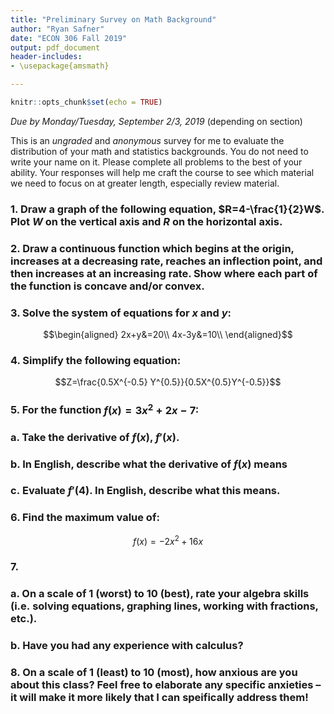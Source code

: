 ```yaml
---
title: "Preliminary Survey on Math Background"
author: "Ryan Safner"
date: "ECON 306 Fall 2019"
output: pdf_document
header-includes:
- \usepackage{amsmath}

---
```


```r
knitr::opts_chunk$set(echo = TRUE)
```

*Due by Monday/Tuesday, September 2/3, 2019* (depending on section)

This is an *ungraded* and *anonymous* survey for me to evaluate the distribution of your math and statistics backgrounds. You do not need to write your name on it. Please complete all problems to the best of your ability. Your responses will help me craft the course to see which material we need to focus on at greater length, especially review material.

### 1. Draw a graph of the following equation, $R=4-\frac{1}{2}W$. Plot $W$ on the vertical axis and $R$ on the horizontal axis.

\clearpage

### 2. Draw a continuous function which begins at the origin, increases at a decreasing rate, reaches an inflection point, and then increases at an increasing rate. Show where each part of the function is concave and/or convex.

\clearpage

### 3. Solve the system of equations for $x$ and $y$: 

$$\begin{aligned}
2x+y&=20\\
4x-3y&=10\\
\end{aligned}$$

\clearpage

### 4. Simplify the following equation: 

$$Z=\frac{0.5X^{-0.5} Y^{0.5}}{0.5X^{0.5}Y^{-0.5}}$$

\clearpage

### 5. For the function $f(x) = 3x^2+2x-7$: 

### a. Take the derivative of $f(x)$, $f'(x)$. 
### b. In English, describe what the derivative of $f(x)$ means
### c. Evaluate $f'(4)$. In English, describe what this means. 

\clearpage

### 6. Find the maximum value of:

$$f(x)=-2x^2+16x$$

\clearpage

### 7.

### a. On a scale of 1 (worst) to 10 (best), rate your algebra skills (i.e. solving equations, graphing lines, working with fractions, etc.). 
### b. Have you had any experience with calculus?

\vspace{2in}

### 8. On a scale of 1 (least) to 10 (most), how anxious are you about this class? Feel free to elaborate any specific anxieties -- it will make it more likely that I can speifically address them!